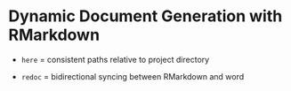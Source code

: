 # Dynamic Document Generation with RMarkdown

-   `here` = consistent paths relative to project directory

-   `redoc` = bidirectional syncing between RMarkdown and word
